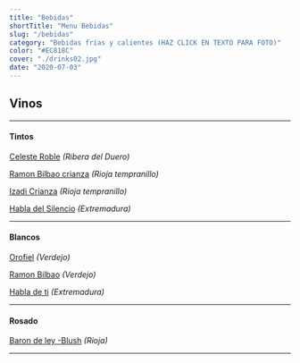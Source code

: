 ```yaml
---
title: "Bebidas"
shortTitle: "Menu Bebidas"
slug: "/bebidas"
category: "Bebidas frías y calientes (HAZ CLICK EN TEXTO PARA FOTO)"
color: "#EC818C"
cover: "./drinks02.jpg"
date: "2020-07-03"
---
```


## Vinos

* * *

#### Tintos

[Celeste Roble](https://drive.google.com/file/d/1aoC5UbvnzmRgxQx6rQuk0_bk6puEYH0s/view?usp=sharing) *(Ribera del Duero)*

[Ramon Bilbao crianza](https://drive.google.com/file/d/1JVxnOgHreOGW8Y7Ze9_hA8ifp3PxENPg/view?usp=sharing) *(Rioja tempranillo)*

[Izadi Crianza](https://drive.google.com/file/d/19uxNhschxMcWoaHrwR2mKS4Mm66wYtc4/view?usp=sharing) *(Rioja tempranillo)* 

[Habla del Silencio](https://drive.google.com/file/d/1FKrB8ZffGBh8qmJl3ENPmDkonxWsG3iq/view?usp=sharing) *(Extremadura)* 

* * *

#### Blancos

[Orofiel](https://drive.google.com/file/d/1FDotOwQd28axhksZRAjrCcfjaXxRHRRU/view?usp=sharing) *(Verdejo)* 

[Ramon Bilbao](https://drive.google.com/file/d/19P6k9M_TiZP_v2SkAif1F-O0gz_w7MjR/view?usp=sharing) *(Verdejo)* 

[Habla de ti](https://drive.google.com/file/d/1Q41-zVWNX4K0oV8YekMGPkj00IPTcGKZ/view?usp=sharing) *(Extremadura)* 

* * *

#### Rosado

[Baron de ley -Blush](https://drive.google.com/file/d/14oskbl4SgOR9-WDZ8Ln5pl4AUwI7BKBZ/view?usp=sharing) *(Rioja)*

* * *